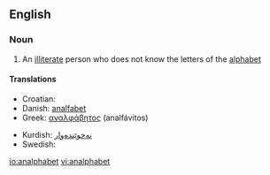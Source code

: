 ==English==

===Noun===
{{en-noun}}

# An [[illiterate]] person who does not know the letters of the [[alphabet]]

====Translations====
{{top}}
*Croatian: {{t|hr|analfabet|m}}
*Danish: [[analfabet]] {{c}}
*Greek: [[αναλφάβητος]] {{m}} (analfávitos)
{{mid}}
*Kurdish: [[نه‌خوێنده‌وار]]
*Swedish: {{t|sv|analfabet|c}}
{{bottom}}

[[io:analphabet]]
[[vi:analphabet]]